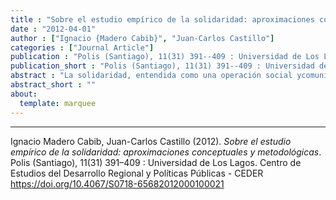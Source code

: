 ```yaml
---
title : "Sobre el estudio empírico de la solidaridad: aproximaciones conceptuales y metodológicas"
date : "2012-04-01"
author : ["Ignacio {Madero Cabib}", "Juan-Carlos Castillo"]
categories : ["Journal Article"]
publication : "Polis (Santiago), 11(31) 391--409 : Universidad de Los Lagos. Centro de Estudios del Desarrollo Regional y Políticas Públicas - CEDER [https://doi.org/10.4067/S0718-65682012000100021](https://doi.org/10.4067/S0718-65682012000100021)"
publication_short : "Polis (Santiago), 11(31) 391--409 : Universidad de Los Lagos. Centro de Estudios del Desarrollo Regional y Políticas Públicas - CEDER [https://doi.org/10.4067/S0718-65682012000100021](https://doi.org/10.4067/S0718-65682012000100021)"
abstract : "La solidaridad, entendida como una operación social ycomunicativa destinada a mantener la cohesión de las personas en el marco de lasociedad moderna, pone en evidencia la permanencia de un orden social estratificadoque produce exclusión de ciertos derechos sociales. El presente artículo, intentadiscutir más a fondo esta definición ofreciendo un análisis empírico ymultidimensional de las conductas solidarias en Chile. Mediante análisis bivariados y de MANOVA de los datos de la Encuesta de solidaridad 2010 (N=1389) generada por el centro de medición MIDE UC de la Pontificia Universidad Católica,llegamos a la conclusión que existen ciertas variables del esquema de estratificación social que en la actualidad predicen y direccionan la orientación de la solidaridad en Chile. Esto sugiere que la solidaridad no solamente responde a unaesquematización estratificada de la sociedad moderna, sino además agrega quediferentes ejes de estratificación social influencian las dimensiones de la solidaridad."
abstract_short : ""
about:
  template: marquee
---
```

---


::: {.callout-note title="How to cite this work"}

Ignacio Madero Cabib, Juan-Carlos Castillo (2012). *Sobre el estudio empírico de la solidaridad: aproximaciones conceptuales y metodológicas*. Polis (Santiago), 11(31) 391--409 : Universidad de Los Lagos. Centro de Estudios del Desarrollo Regional y Políticas Públicas - CEDER [https://doi.org/10.4067/S0718-65682012000100021](https://doi.org/10.4067/S0718-65682012000100021)

:::

